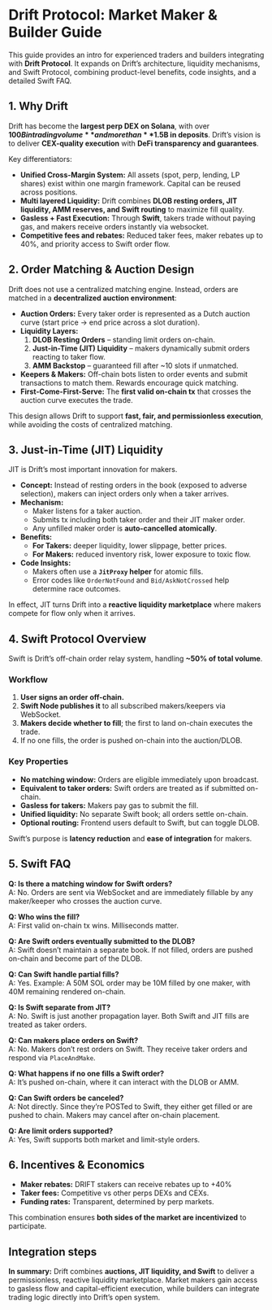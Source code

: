 # Drift Protocol: Market Maker & Builder Guide

This guide provides an intro for experienced traders and builders integrating with **Drift Protocol**. It expands on Drift’s architecture, liquidity mechanisms, and Swift Protocol, combining product-level benefits, code insights, and a detailed Swift FAQ.

## 1. Why Drift

Drift has become the **largest perp DEX on Solana**, with over **$100B in trading volume** and more than **$1.5B in deposits**. Drift’s vision is to deliver **CEX-quality execution** with **DeFi transparency and guarantees**.  

Key differentiators:

- **Unified Cross-Margin System:** All assets (spot, perp, lending, LP shares) exist within one margin framework. Capital can be reused across positions.  
- **Multi layered Liquidity:** Drift combines **DLOB resting orders, JIT liquidity, AMM reserves, and Swift routing** to maximize fill quality.  
- **Gasless + Fast Execution:** Through **Swift**, takers trade without paying gas, and makers receive orders instantly via websocket.
- **Competitive fees and rebates:** Reduced taker fees, maker rebates up to 40%, and priority access to Swift order flow.  

## 2. Order Matching & Auction Design

Drift does not use a centralized matching engine. Instead, orders are matched in a **decentralized auction environment**:

- **Auction Orders:** Every taker order is represented as a Dutch auction curve (start price → end price across a slot duration).  
- **Liquidity Layers:**  
  1. **DLOB Resting Orders** – standing limit orders on-chain.  
  2. **Just-in-Time (JIT) Liquidity** – makers dynamically submit orders reacting to taker flow.  
  3. **AMM Backstop** – guaranteed fill after ~10 slots if unmatched.  
- **Keepers & Makers:** Off-chain bots listen to order events and submit transactions to match them. Rewards encourage quick matching.  
- **First-Come-First-Serve:** The **first valid on-chain tx** that crosses the auction curve executes the trade.  

This design allows Drift to support **fast, fair, and permissionless execution**, while avoiding the costs of centralized matching.  

## 3. Just-in-Time (JIT) Liquidity

JIT is Drift’s most important innovation for makers.  

- **Concept:** Instead of resting orders in the book (exposed to adverse selection), makers can inject orders only when a taker arrives.  
- **Mechanism:**  
  - Maker listens for a taker auction.  
  - Submits tx including both taker order and their JIT maker order.  
  - Any unfilled maker order is **auto-cancelled atomically**.  
- **Benefits:**  
  - **For Takers:** deeper liquidity, lower slippage, better prices.  
  - **For Makers:** reduced inventory risk, lower exposure to toxic flow.  
- **Code Insights:**  
  - Makers often use a **`JitProxy` helper** for atomic fills.  
  - Error codes like `OrderNotFound` and `Bid/AskNotCrossed` help determine race outcomes.  

In effect, JIT turns Drift into a **reactive liquidity marketplace** where makers compete for flow only when it arrives.  

## 4. Swift Protocol Overview

Swift is Drift’s off-chain order relay system, handling **~50% of total volume**.  

### Workflow
1. **User signs an order off-chain.**  
2. **Swift Node publishes it** to all subscribed makers/keepers via WebSocket.  
3. **Makers decide whether to fill**; the first to land on-chain executes the trade.  
4. If no one fills, the order is pushed on-chain into the auction/DLOB.  

### Key Properties
- **No matching window:** Orders are eligible immediately upon broadcast.  
- **Equivalent to taker orders:** Swift orders are treated as if submitted on-chain.  
- **Gasless for takers:** Makers pay gas to submit the fill.  
- **Unified liquidity:** No separate Swift book; all orders settle on-chain.  
- **Optional routing:** Frontend users default to Swift, but can toggle DLOB.  

Swift’s purpose is **latency reduction** and **ease of integration** for makers.  

## 5. Swift FAQ

**Q: Is there a matching window for Swift orders?**  
A: No. Orders are sent via WebSocket and are immediately fillable by any maker/keeper who crosses the auction curve.  

**Q: Who wins the fill?**  
A: First valid on-chain tx wins. Milliseconds matter.  

**Q: Are Swift orders eventually submitted to the DLOB?**  
A: Swift doesn’t maintain a separate book. If not filled, orders are pushed on-chain and become part of the DLOB.  

**Q: Can Swift handle partial fills?**  
A: Yes. Example: A 50M SOL order may be 10M filled by one maker, with 40M remaining rendered on-chain.  

**Q: Is Swift separate from JIT?**  
A: No. Swift is just another propagation layer. Both Swift and JIT fills are treated as taker orders.  

**Q: Can makers place orders on Swift?**  
A: No. Makers don’t rest orders on Swift. They receive taker orders and respond via `PlaceAndMake`.  

**Q: What happens if no one fills a Swift order?**  
A: It’s pushed on-chain, where it can interact with the DLOB or AMM.  

**Q: Can Swift orders be canceled?**  
A: Not directly. Since they’re POSTed to Swift, they either get filled or are pushed to chain. Makers may cancel after on-chain placement.  

**Q: Are limit orders supported?**  
A: Yes, Swift supports both market and limit-style orders.  

## 6. Incentives & Economics

- **Maker rebates:** DRIFT stakers can receive rebates up to +40%
- **Taker fees:** Competitive vs other perps DEXs and CEXs.  
- **Funding rates:** Transparent, determined by perp markets.  
 
This combination ensures **both sides of the market are incentivized** to participate.  

## Integration steps

**In summary:** Drift combines **auctions, JIT liquidity, and Swift** to deliver a permissionless, reactive liquidity marketplace. Market makers gain access to gasless flow and capital-efficient execution, while builders can integrate trading logic directly into Drift’s open system.  

